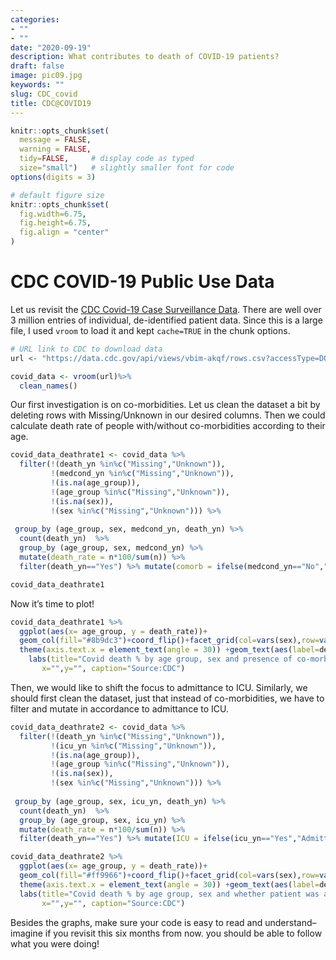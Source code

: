 ```yaml
---
categories:
- ""
- ""
date: "2020-09-19"
description: What contributes to death of COVID-19 patients?
draft: false
image: pic09.jpg
keywords: ""
slug: CDC_covid
title: CDC@COVID19
---
```


```r
knitr::opts_chunk$set(
  message = FALSE, 
  warning = FALSE, 
  tidy=FALSE,     # display code as typed
  size="small")   # slightly smaller font for code
options(digits = 3)

# default figure size
knitr::opts_chunk$set(
  fig.width=6.75, 
  fig.height=6.75,
  fig.align = "center"
)
```

# CDC COVID-19 Public Use Data

Let us revisit the [CDC Covid-19 Case Surveillance Data](https://data.cdc.gov/Case-Surveillance/COVID-19-Case-Surveillance-Public-Use-Data/vbim-akqf). There are well over 3 million entries of individual, de-identified patient data. Since this is a large file, I used `vroom` to load it and kept `cache=TRUE` in the chunk options.


```r
# URL link to CDC to download data
url <- "https://data.cdc.gov/api/views/vbim-akqf/rows.csv?accessType=DOWNLOAD"

covid_data <- vroom(url)%>%
  clean_names()


```

Our first investigation is on co-morbidities. Let us clean the dataset a bit by deleting rows with Missing/Unknown in our desired columns. Then we could calculate death rate of people with/without co-morbidities according to their age.
```r
covid_data_deathrate1 <- covid_data %>% 
  filter(!(death_yn %in%c("Missing","Unknown")),
         !(medcond_yn %in%c("Missing","Unknown")),
         !(is.na(age_group)), 
         !(age_group %in%c("Missing","Unknown")),
         !(is.na(sex)), 
         !(sex %in%c("Missing","Unknown"))) %>% 
  
 group_by (age_group, sex, medcond_yn, death_yn) %>%
  count(death_yn)  %>%
  group_by (age_group, sex, medcond_yn) %>%
  mutate(death_rate = n*100/sum(n)) %>% 
  filter(death_yn=="Yes") %>% mutate(comorb = ifelse(medcond_yn=="No","Without Comorbidities","With Comorbidities"), death_rate = round(death_rate,1))

covid_data_deathrate1
```

Now it's time to plot!

```r
covid_data_deathrate1 %>%  
  ggplot(aes(x= age_group, y = death_rate))+
  geom_col(fill="#8b9dc3")+coord_flip()+facet_grid(col=vars(sex),row=vars(comorb))+
  theme(axis.text.x = element_text(angle = 30)) +geom_text(aes(label=death_rate), position=position_dodge(width=0.9),hjust = -0.25)  + theme_bw()+
    labs(title="Covid death % by age group, sex and presence of co-morbidities",
       x="",y="", caption="Source:CDC")
```



Then, we would like to shift the focus to admittance to ICU. Similarly, we should first clean the dataset, just that instead of co-morbidities, we have to filter and mutate in accordance to admittance to ICU.

```r
covid_data_deathrate2 <- covid_data %>% 
  filter(!(death_yn %in%c("Missing","Unknown")),
         !(icu_yn %in%c("Missing","Unknown")),
         !(is.na(age_group)), 
         !(age_group %in%c("Missing","Unknown")),
         !(is.na(sex)), 
         !(sex %in%c("Missing","Unknown"))) %>% 
  
 group_by (age_group, sex, icu_yn, death_yn) %>%
  count(death_yn)  %>%
  group_by (age_group, sex, icu_yn) %>%
  mutate(death_rate = n*100/sum(n)) %>% 
  filter(death_yn=="Yes") %>% mutate(ICU = ifelse(icu_yn=="Yes","Admitted to ICU","No ICU"), death_rate = round(death_rate,1))
```

```r
covid_data_deathrate2 %>%  
  ggplot(aes(x= age_group, y = death_rate))+
  geom_col(fill="#ff9966")+coord_flip()+facet_grid(col=vars(sex),row=vars(ICU))+
  theme(axis.text.x = element_text(angle = 30)) +geom_text(aes(label=death_rate), position=position_dodge(width=0.9),hjust = -0.25)+ ggtitle("Covid death % by age group, sex and whether patient was admitted to ICU")+ theme_bw()+
  labs(title="Covid death % by age group, sex and whether patient was admitted to ICU",
       x="",y="", caption="Source:CDC")

```


Besides the graphs, make sure your code is easy to read and understand-- imagine if you revisit this six months from now. you should be able to follow what you were doing!

